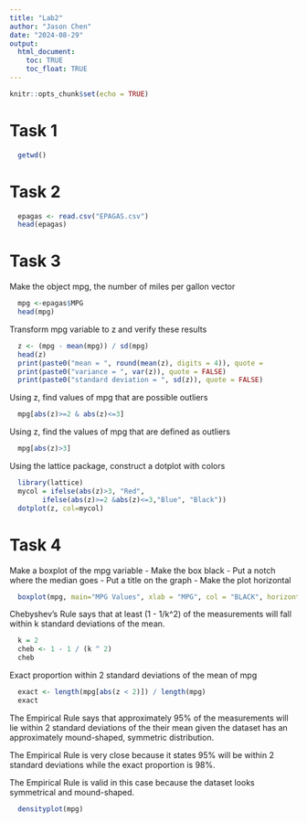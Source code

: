 ```yaml
---
title: "Lab2"
author: "Jason Chen"
date: "2024-08-29"
output: 
  html_document:
    toc: TRUE
    toc_float: TRUE
---
```


```r
knitr::opts_chunk$set(echo = TRUE)
```

# Task 1
```r
  getwd()
```
# Task 2
```r
  epagas <- read.csv("EPAGAS.csv")
  head(epagas)
```
# Task 3
  Make the object mpg, the number of miles per gallon vector
```r
  mpg <-epagas$MPG
  head(mpg)
```
  Transform mpg variable to z and verify these results
```r
  z <- (mpg - mean(mpg)) / sd(mpg)
  head(z)
  print(paste0("mean = ", round(mean(z), digits = 4)), quote =               FALSE)
  print(paste0("variance = ", var(z)), quote = FALSE)
  print(paste0("standard deviation = ", sd(z)), quote = FALSE)
```
  Using z, find values of mpg that are possible outliers
```r
  mpg[abs(z)>=2 & abs(z)<=3]
```
  Using z, find the values of mpg that are defined as outliers
```r
  mpg[abs(z)>3]
```
  Using the lattice package, construct a dotplot with colors
```r
  library(lattice)
  mycol = ifelse(abs(z)>3, "Red",
        ifelse(abs(z)>=2 &abs(z)<=3,"Blue", "Black"))
  dotplot(z, col=mycol)
```
# Task 4
  Make a boxplot of the mpg variable
    - Make the box black
    - Put a notch where the median goes
    - Put a title on the graph
    - Make the plot horizontal
```r
  boxplot(mpg, main="MPG Values", xlab = "MPG", col = "BLACK", horizontal = TRUE, notch = TRUE)
```
  Chebyshev's Rule says that at least (1 - 1/k^2) of the              measurements will fall within k standard deviations of the mean.
```r
  k = 2
  cheb <- 1 - 1 / (k ^ 2)
  cheb
```
  Exact proportion within 2 standard deviations of the mean of mpg
```r
  exact <- length(mpg[abs(z < 2)]) / length(mpg)
  exact
```
  The Empirical Rule says that approximately 95% of the measurements   will lie within 2 standard deviations of the their mean given the dataset has an approximately mound-shaped, symmetric distribution.
  
  The Empirical Rule is very close because it states 95% will be      within 2 standard deviations while the exact proportion is 98%.
  
  The Empirical Rule is valid in this case because the dataset       looks symmetrical and mound-shaped.
```r
  densityplot(mpg)
```

